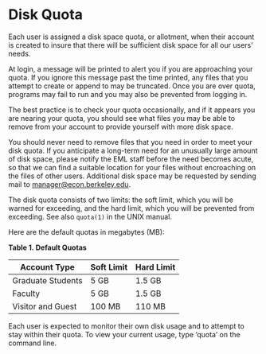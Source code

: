 # Disk Quota

Each user is assigned a disk space quota, or allotment, when their
account is created to insure that there will be sufficient disk space
for all our users' needs.

At login, a message will be printed to alert you if you are approaching
your quota. If you ignore this message past the time printed, any files
that you attempt to create or append to may be truncated. Once you are
over quota, programs may fail to run and you may also be prevented from
logging in.

The best practice is to check your quota occasionally, and if it appears
you are nearing your quota, you should see what files you may be able to
remove from your account to provide yourself with more disk space.

You should never need to remove files that you need in order to meet
your disk quota. If you anticipate a long-term need for an unusually
large amount of disk space, please notify the EML staff before the need
becomes acute, so that we can find a suitable location for your files
without encroaching on the files of other users. Additional disk space
may be requested by sending mail to <manager@econ.berkeley.edu>.

The disk quota consists of two limits: the soft limit, which you will be
warned for exceeding, and the hard limit, which you will be prevented
from exceeding. See also `quota(1)` in the UNIX manual.

Here are the default quotas in megabytes (MB):

**Table 1. Default Quotas**

<table>
<thead>
<tr class="header">
<th>Account Type</th>
<th>Soft Limit</th>
<th>Hard Limit</th>
</tr>
</thead>
<tbody>
<tr class="odd">
<td>Graduate Students</td>
<td>5 GB</td>
<td>1.5 GB</td>
</tr>
<tr class="even">
<td>Faculty</td>
<td>5 GB</td>
<td>1.5 GB</td>
</tr>
<tr class="odd">
<td>Visitor and Guest</td>
<td>100 MB</td>
<td>110 MB</td>
</tr>
</tbody>
</table>

Each user is expected to monitor their own disk usage and to attempt to
stay within their quota. To view your current usage, type 'quota' on the
command line.

